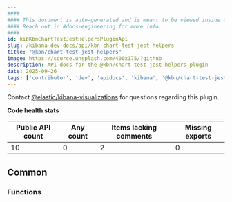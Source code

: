 ```yaml
---
####
#### This document is auto-generated and is meant to be viewed inside our experimental, new docs system.
#### Reach out in #docs-engineering for more info.
####
id: kibKbnChartTestJestHelpersPluginApi
slug: /kibana-dev-docs/api/kbn-chart-test-jest-helpers
title: "@kbn/chart-test-jest-helpers"
image: https://source.unsplash.com/400x175/?github
description: API docs for the @kbn/chart-test-jest-helpers plugin
date: 2025-09-26
tags: ['contributor', 'dev', 'apidocs', 'kibana', '@kbn/chart-test-jest-helpers']
---
```




Contact [@elastic/kibana-visualizations](https://github.com/orgs/elastic/teams/kibana-visualizations) for questions regarding this plugin.

**Code health stats**

| Public API count  | Any count | Items lacking comments | Missing exports |
|-------------------|-----------|------------------------|-----------------|
| 10 | 0 | 2 | 0 |

## Common

### Functions
<DocDefinitionList data={kbnChartTestJestHelpersObj.common.functions}/>

